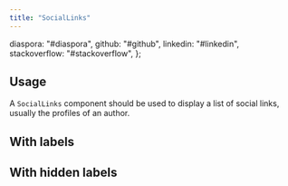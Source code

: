 ```yaml
---
title: "SocialLinks"
---
```


  diaspora: "#diaspora",
  github: "#github",
  linkedin: "#linkedin",
  stackoverflow: "#stackoverflow",
};

## Usage

A <code>SocialLinks</code> component should be used to display a list of social links, usually the profiles of an author.

## With labels

<SocialLinks links={links} />

## With hidden labels

<SocialLinks hideLabels links={links} />
